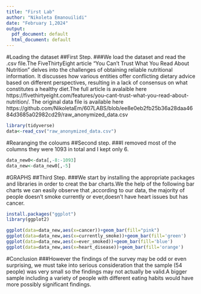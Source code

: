 ```yaml
---
title: "First Lab"
author: "Nikoleta Emanouilidi"
date: "February 1,2024"
output:
  pdf_document: default
  html_document: default
---
```

#Loading the dataset
##First Step.
###We load the dataset and read the .csv file.The FiveThirtyEight article "You Can't Trust What You Read About Nutrition" delves into the challenges of obtaining reliable nutritional information. It discusses how various entities offer conflicting dietary advice based on different perspectives, resulting in a lack of consensus on what constitutes a healthy diet.The full article is avalaible here https://fivethirtyeight.com/features/you-cant-trust-what-you-read-about-nutrition/. The original data file is available here https://github.com/NikoletaEm/607LABS/blob/ee8e0eb2fb25b36a28daa4684d3685a02982cd29/raw_anonymized_data.csv
```r
library(tidyverse)
data<-read_csv("raw_anonymized_data.csv")

```
#Rearanging the coloums
##Second step.
###I removed most of the columns they were 1093 in total and I kept only 6. 
```r
data_new0<-data[,-8:-1093]
data_new<-data_new0[,-5]
```
#GRAPHS
##Third Step.
###We start by installing the appropriate packages and libraries in order to creat the bar charts.We the help of the following bar charts we can easily observe that ,according to our data, the majority of people doesn't smoke currently or ever,doesn't have heart issues but has cancer.
```r
install.packages("ggplot")
library(ggplot2)

```
```r
ggplot(data=data_new,aes(x=cancer))+geom_bar(fill="pink")
ggplot(data=data_new,aes(x=currently_smoke))+geom_bar(fill='green')
ggplot(data=data_new,aes(x=ever_smoked))+geom_bar(fill='blue')
ggplot(data=data_new,aes(x=heart_disease))+geom_bar(fill='orange')

```
#Conclusion
###However the findings of the survey may be odd or even surprising, we must take into serious consideration that the sample (54 people) was very small so the findings may not actually be valid.A bigger sample including a variety of people with different eating habits would have more possibly significant findings.